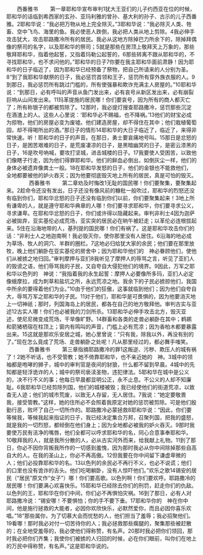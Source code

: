 　　西番雅书
　　第一章耶和华宣布审判1犹大王亚们的儿子约西亚在位的时候，耶和华的话临到希西家的玄孙、亚玛利雅的曾孙、基大利的孙子、古示的儿子西番雅。2耶和华说：“我必把万物从地上完全除灭。”3耶和华说：“我必除灭人类、牲畜、空中飞鸟、海里的鱼。我必使恶人跌倒，我必把人类从地上剪除。4我必伸手攻击犹大，攻击耶路撒冷所有的居民。我必从这地方除掉巴力所余下的，除掉拜偶像的祭司的名字，以及耶和华的祭司；5就是那些在房顶上敬拜天上万象的，那些敬拜耶和华，指着他起誓，又指着玛勒公起誓的，6那些转离不跟从耶和华的，不寻找耶和华，也不求问他的。”耶和华的日子7你要在我主耶和华面前肃静！因为耶和华的日子临近了，因为耶和华已经预备了祭物，把自己所请来的人分别为圣。8“到了我耶和华献祭的日子，我必惩罚首领和王子，惩罚所有穿外族衣服的人。9到那日，我必惩罚所有跳过门槛的，所有使强暴和欺诈充满主人房屋的。”10耶和华说：“到那日，必有呼叫的声音从鱼门发出来，必有哀号从新区发出来，必有崩裂巨响从山间发出来。11玛革提施的居民哪！你们要哀号，因为所有的商人都灭亡了；所有称银子的都被剪除了。12那时，我必提灯搜查耶路撒冷，惩罚那些沉淀在酒渣上的人。这些人心里说：‘耶和华必不赐福，也不降祸。’13他们的财宝必成为掠物，他们的房屋必变为废墟。他们建造房屋，却不得住在其中；他们栽植葡萄园，却不得喝所出的酒。”那日子的情形14耶和华的大日子临近了，临近了，来得非常快速。听！耶和华的日子的声音。在那日，勇士要哀痛地号叫。15那日是忿怒的日子，是困苦艰难的日子，是荒废凄凉的日子，是黑暗幽冥的日子，是密云漆黑的日子，16是吹号吶喊，要攻打坚城，进击城楼的日子。17我要使人受困苦，以致他们像瞎子行走，因为他们得罪耶和华。他们的鲜血必倒出，如倒灰尘一样，他们的身体必被遗弃像粪土一般。18在耶和华发怒的日子，他们的金银也不能救他们，全地都要被他的妒火吞灭；因为他要彻底毁灭地上所有的居民，真是可怕的毁灭。
　　
　　西番雅书
　　第二章劝及时悔改1无耻的国民哪！你们要聚集，要聚集起来。2趁命令还没有发出，日子还没有像风前的糠秕一般吹过，耶和华的烈怒还没有临到你们，耶和华忿怒的日子还没有临到你们以前，你们要聚集起来！3地上所有谦卑的人，就是遵守耶和华典章的人哪！你们要寻求耶和华，你们要寻求公义，寻求谦卑。在耶和华忿怒的日子，你们或许得以隐藏起来。审判非利士4因为迦萨必被拋弃，亚实基伦必成荒场，亚实突的居民必在晌午被赶走；以革伦必连根拔起来。5住在沿海地带的人，基列提的国民哪！你们有祸了。这是耶和华攻击你们的话：“非利士人之地迦南啊！我必毁灭你，使你那里没有人居住。6沿海的地必成为草场、牧人的洞穴、羊群的圈栏。7这地必归给犹大家的余民；他们要在那里放牧，晚上他们躺卧在亚实基伦的房舍中；因为耶和华他们的　神必眷顾他们，使他们从被掳之地归回。”审判摩押与亚扪8我听见了摩押人的辱骂之言，听见了亚扪人的毁谤之语，他们辱骂我的子民，又自夸自大侵犯他们的境界。9因此，万军之耶和华以色列的　神说：“我指着我的永生起誓：摩押人必要像所多玛，亚扪人必定像蛾摩拉，成为刺草和盐坑之所，永远荒凉之地。我余下的子民必掳掠他们，我国中所余的要得着他们为业。”10由于他们的狂傲，这事就临到他们；因为他们自夸自大，辱骂万军之耶和华的子民。11对于他们，耶和华是可畏惧的，因为他要消灭地上一切神祇；那时，列国海岛上的居民，都各在自己的地方敬拜他。审判古实与亚述12古实人哪！你们也必被我的刀剑所杀。13耶和华必伸手攻击北方，毁灭亚述，使尼尼微变成荒场，干旱像旷野。14群畜和各类的走兽必躺卧在其中；鹈鹕和箭猪栖宿在柱顶上；窗内有鸣叫的声音，门槛上必有荒凉；因为香柏木都要暴露出来。15这就是那欢乐安居之城，她心里曾说：“只有我，除我以外，再没有别的了。”现在怎么竟成了荒场、走兽躺卧之处呢！凡从那里经过的，都必舞手嗤笑。
　　
　　西番雅书
　　第三章指摘耶路撒冷的罪1这叛逆、污秽、欺压人的城有祸了！2她不听话，也不受管教；她不倚靠耶和华，也不亲近她的　神。3城中的领袖都是咆哮的狮子，城中的审判官是夜间的豺狼，什么都不留到早晨。4城中的先知都是轻浮诡诈的人；城中的祭司亵渎圣物，违犯律法。5耶和华在城中是公义的，决不行不义的事；他每日早晨都显明公正，永不止息。不公义的人却不知廉耻。6我耶和华已经剪除列国，他们的城楼被毁；我已经使他们的街道荒凉，以致杳无人迹；他们的城市荒废，以致无人存留，无人居住。7我说：“她定要敬畏我，接受管教。”这样，她的住所必不会照着我原定对她的惩罚被剪除。可是他们殷勤行恶，败坏了自己一切所作的。耶路撒冷必蒙拯救8耶和华说：“因此，你们要等候我，等候我起来指证的日子，我已经决定集合万邦，召聚列国，把我的盛怒，就是我的一切烈怒，都倾倒在他们身上；因为全地都必被我的妒火吞灭。9那时我要使万民有洁净的嘴唇，他们全都可以呼求耶和华的名，同心合意事奉耶和华。10敬拜我的人，就是我所分散的人，必从古实河外而来，给我献上礼物。11到了那日，你必不因你背叛我所作的一切感到羞愧，因为那时我必从你中间除掉那些自高自大的人。在我的圣山上，你必不再高傲。12但我要在你中间留下谦虚卑微的人；他们必投靠耶和华的名。13以色列的余民必不再行不义，也必不说谎；他们的口里也没有诡诈的舌头。他们吃喝躺卧，没有人惊吓他们。”欢乐之歌14锡安的居民（“居民”原文作“女子”）哪！你们要高歌。以色列啊！你们要欢呼。耶路撒冷的居民哪！你们要满心欢喜快乐。15耶和华已经除去你们的刑罚，赶走你们的仇敌。以色列的王，耶和华在你们中间，你们必不再惧怕灾祸。16到了那日，必有人对耶路撒冷说：“锡安哪！不要惧怕；你的手不要下垂。17耶和华你的　神在你中间，他是施行拯救的大能者，必因你欢欣快乐，必默然爱你，而且必因你喜乐欢唱。”18“那些属你，为了切慕大会而忧愁的人，他们担当了羞辱；我必招聚他们。19看哪！那时我必对付一切苦待你的人；我必拯救那些瘸腿的，聚集那些被赶散的；在全地受羞辱的，我必使他们得称赞，有名声。20那时我必把你们领回，那时我必把你们齐集；我使你们被掳的人归回的时候，必在你们眼前，叫你们在地上的万民中得称赞，有名声。”这是耶和华说的。
　　